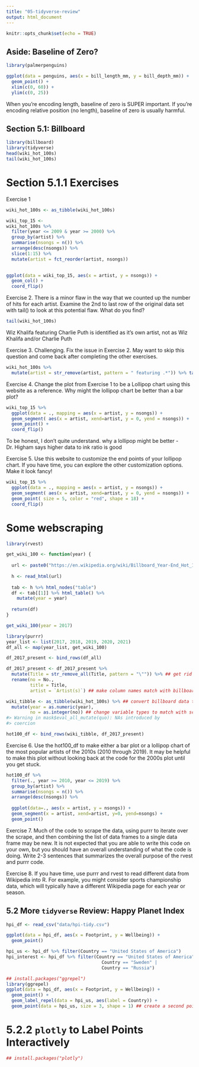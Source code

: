 ```yaml
---
title: "05-tidyverse-review"
output: html_document
---
```


```r
knitr::opts_chunk$set(echo = TRUE)
```

## Aside: Baseline of Zero?

```r
library(palmerpenguins)

ggplot(data = penguins, aes(x = bill_length_mm, y = bill_depth_mm)) + 
  geom_point() + 
  xlim(c(0, 60)) + 
  ylim(c(0, 25))


```
When you're encoding length, baseline of zero is SUPER important. If you're encoding relative position (no length), baseline of zero is usually harmful.

## Section 5.1: Billboard
```r
library(billboard)
library(tidyverse)
head(wiki_hot_100s)
tail(wiki_hot_100s)
```

# Section 5.1.1 Exercises

Exercise 1
```r
wiki_hot_100s <- as_tibble(wiki_hot_100s)

wiki_top_15 <- 
wiki_hot_100s %>% 
  filter(year <= 2009 & year >= 2000) %>%
  group_by(artist) %>%
  summarise(nsongs = n()) %>%
  arrange(desc(nsongs)) %>%
  slice(1:15) %>%
  mutate(artist = fct_reorder(artist, nsongs))
  

ggplot(data = wiki_top_15, aes(x = artist, y = nsongs)) +
  geom_col() + 
  coord_flip()
```

Exercise 2. There is a minor flaw in the way that we counted up the number of hits for each artist. Examine the 2nd to last row of the original data set with tail() to look at this potential flaw. What do you find?
```r
tail(wiki_hot_100s)
```
Wiz Khalifa featuring Charlie Puth is identified as it's own artist, not as Wiz Khalifa and/or Charlie Puth

Exercise 3. Challenging. Fix the issue in Exercise 2. May want to skip this question and come back after completing the other exercises.
```r
wiki_hot_100s %>% 
  mutate(artist = str_remove(artist, pattern = " featuring .*")) %>% tail()
```

Exercise 4. Change the plot from Exercise 1 to be a Lollipop chart using this website as a reference. Why might the lollipop chart be better than a bar plot?
```r
wiki_top_15 %>%
  ggplot(data = ., mapping = aes(x = artist, y = nsongs)) + 
  geom_segment( aes(x = artist, xend=artist, y = 0, yend = nsongs)) + 
  geom_point() + 
  coord_flip()
```

To be honest, I don't quite understand. why a lollipop might be better
- Dr. Higham says higher data to ink ratio is good

Exercise 5. Use this website to customize the end points of your lollipop chart. If you have time, you can explore the other customization options. Make it look fancy!
```r
wiki_top_15 %>%
  ggplot(data = ., mapping = aes(x = artist, y = nsongs)) + 
  geom_segment( aes(x = artist, xend=artist, y = 0, yend = nsongs)) + 
  geom_point( size = 5, color = "red", shape = 18) + 
  coord_flip()
```

# Some webscraping
```r
library(rvest)
```

```r
get_wiki_100 <- function(year) {
  
  url <- paste0("https://en.wikipedia.org/wiki/Billboard_Year-End_Hot_100_singles_of_", year)
  
  h <- read_html(url)
  
  tab <- h %>% html_nodes("table")
  df <- tab[[1]] %>% html_table() %>% 
    mutate(year = year)
  
  return(df)
}
```

```r
get_wiki_100(year = 2017)
```

```r
library(purrr)
year_list <- list(2017, 2018, 2019, 2020, 2021)
df_all <- map(year_list, get_wiki_100)
```

```r
df_2017_present <- bind_rows(df_all)
```

```r
df_2017_present <- df_2017_present %>%
  mutate(Title = str_remove_all(Title, pattern = "\"")) %>% ## get rid of \ in title
  rename(no = No., 
         title = Title, 
         artist = `Artist(s)`) ## make column names match with billboard package

wiki_tibble <- as_tibble(wiki_hot_100s) %>% ## convert billboard data to tibble
  mutate(year = as.numeric(year),
         no = as.integer(no)) ## change variable types to match with scraped data
#> Warning in mask$eval_all_mutate(quo): NAs introduced by
#> coercion

hot100_df <- bind_rows(wiki_tibble, df_2017_present)
```

Exercise 6. Use the hot100_df to make either a bar plot or a lollipop chart of the most popular artists of the 2010s (2010 through 2019). It may be helpful to make this plot without looking back at the code for the 2000s plot until you get stuck.

```r
hot100_df %>%
  filter(., year >= 2010, year <= 2019) %>%
  group_by(artist) %>%
  summarise(nsongs = n()) %>%
  arrange(desc(nsongs)) %>%
  
  ggplot(data=., aes(x = artist, y = nsongs)) + 
  geom_segment(x = artist, xend=artist, y=0, yend=nsongs) + 
  geom_point()
```

Exercise 7. Much of the code to scrape the data, using purrr to iterate over the scrape, and then combining the list of data frames to a single data frame may be new. It is not expected that you are able to write this code on your own, but you should have an overall understanding of what the code is doing. Write 2-3 sentences that summarizes the overall purpose of the rvest and purrr code.

Exercise 8. If you have time, use purrr and rvest to read different data from Wikipedia into R. For example, you might consider sports championship data, which will typically have a different Wikipedia page for each year or season.

## 5.2 More `tidyverse` Review: Happy Planet Index

```r
hpi_df <- read_csv("data/hpi-tidy.csv")
```

```r
ggplot(data = hpi_df, aes(x = Footprint, y = Wellbeing)) +
  geom_point()
```

```r
hpi_us <- hpi_df %>% filter(Country == "United States of America")
hpi_interest <- hpi_df %>% filter(Country == "United States of America" | 
                                    Country == "Sweden" |
                                    Country == "Russia")
```

```r
## install.packages("ggrepel")
library(ggrepel)
ggplot(data = hpi_df, aes(x = Footprint, y = Wellbeing)) +
  geom_point() +
  geom_label_repel(data = hpi_us, aes(label = Country)) +
  geom_point(data = hpi_us, size = 3, shape = 1) ## create a second point that is an open circle (shape = 1) with a larger size (size = 3) to surround the United States point on the scatterplot
```


# 5.2.2 `plotly` to Label Points Interactively
```r
## install.packages("plotly")

```

